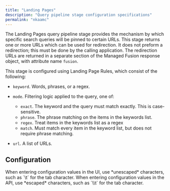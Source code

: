 ```yaml
---
title: "Landing Pages"
description: "Query pipeline stage configuration specifications"
permalink: "nkaamc"
---
```


The Landing Pages query pipeline stage provides the mechanism by which specific search queries will be pinned to certain URLs.
This stage returns one or more URLs which can be used for redirection.
It does not preform a redirection; this must be done by the calling application.
The redirection URLs are returned in a separate section of the Managed Fusion response object, with attribute name `fusion`.

This stage is configured using Landing Page Rules, which consist of the following:

* `keyword`. Words, phrases, or a regex.
* `mode`. Filtering logic applied to the query, one of:

  + `exact`. The keyword and the query must match exactly. This is case-sensitive.
  + `phrase`. The phrase matching on the items in the keywords list.
  + `regex`. Treat items in the keywords list as a regex
  + `match`. Must match every item in the keyword list, but does not require phrase matching.
* `url`. A list of URLs.

## Configuration

<Tip>
When entering configuration values in the UI, use *unescaped* characters, such as `\t` for the tab character. When entering configuration values in the API, use *escaped* characters, such as `\\t` for the tab character.
</Tip>


<SchemaParamFields schema={schema}/>